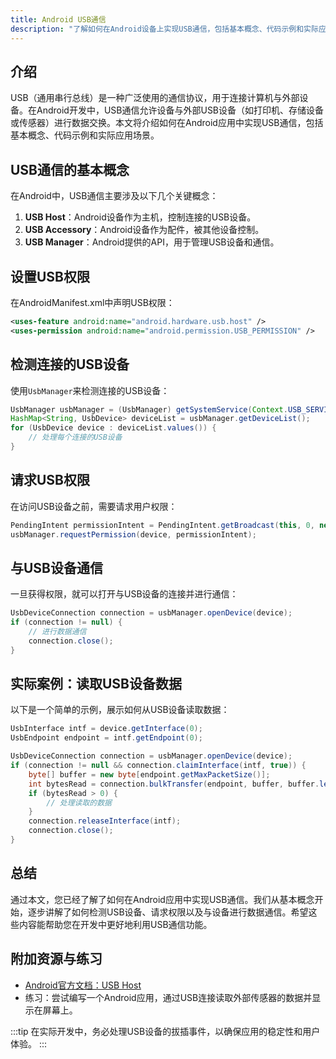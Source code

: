 ```yaml
---
title: Android USB通信
description: "了解如何在Android设备上实现USB通信，包括基本概念、代码示例和实际应用场景。"
---
```


## 介绍

USB（通用串行总线）是一种广泛使用的通信协议，用于连接计算机与外部设备。在Android开发中，USB通信允许设备与外部USB设备（如打印机、存储设备或传感器）进行数据交换。本文将介绍如何在Android应用中实现USB通信，包括基本概念、代码示例和实际应用场景。

## USB通信的基本概念

在Android中，USB通信主要涉及以下几个关键概念：

1. **USB Host**：Android设备作为主机，控制连接的USB设备。
2. **USB Accessory**：Android设备作为配件，被其他设备控制。
3. **USB Manager**：Android提供的API，用于管理USB设备和通信。

## 设置USB权限

在AndroidManifest.xml中声明USB权限：

```xml
<uses-feature android:name="android.hardware.usb.host" />
<uses-permission android:name="android.permission.USB_PERMISSION" />
```

## 检测连接的USB设备

使用`UsbManager`来检测连接的USB设备：

```java
UsbManager usbManager = (UsbManager) getSystemService(Context.USB_SERVICE);
HashMap<String, UsbDevice> deviceList = usbManager.getDeviceList();
for (UsbDevice device : deviceList.values()) {
    // 处理每个连接的USB设备
}
```

## 请求USB权限

在访问USB设备之前，需要请求用户权限：

```java
PendingIntent permissionIntent = PendingIntent.getBroadcast(this, 0, new Intent(ACTION_USB_PERMISSION), 0);
usbManager.requestPermission(device, permissionIntent);
```

## 与USB设备通信

一旦获得权限，就可以打开与USB设备的连接并进行通信：

```java
UsbDeviceConnection connection = usbManager.openDevice(device);
if (connection != null) {
    // 进行数据通信
    connection.close();
}
```

## 实际案例：读取USB设备数据

以下是一个简单的示例，展示如何从USB设备读取数据：

```java
UsbInterface intf = device.getInterface(0);
UsbEndpoint endpoint = intf.getEndpoint(0);

UsbDeviceConnection connection = usbManager.openDevice(device);
if (connection != null && connection.claimInterface(intf, true)) {
    byte[] buffer = new byte[endpoint.getMaxPacketSize()];
    int bytesRead = connection.bulkTransfer(endpoint, buffer, buffer.length, 5000);
    if (bytesRead > 0) {
        // 处理读取的数据
    }
    connection.releaseInterface(intf);
    connection.close();
}
```

## 总结

通过本文，您已经了解了如何在Android应用中实现USB通信。我们从基本概念开始，逐步讲解了如何检测USB设备、请求权限以及与设备进行数据通信。希望这些内容能帮助您在开发中更好地利用USB通信功能。

## 附加资源与练习

- [Android官方文档：USB Host](https://developer.android.com/guide/topics/connectivity/usb/host)
- 练习：尝试编写一个Android应用，通过USB连接读取外部传感器的数据并显示在屏幕上。

:::tip
在实际开发中，务必处理USB设备的拔插事件，以确保应用的稳定性和用户体验。
:::